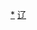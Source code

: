 <div style="position: relative" class="center">
{{Image label begin|image=Administrative Division Anshan.png|width={{{1|430}}}|link=}} 
{{Image label|x=940|y=720|scale={{{1|430}}}/1720|text=[[铁东区 (鞍山市)|<span style="color: black;">'''①'''</span>]]}}
{{Image label|x=800|y=610|scale={{{1|430}}}/1720|text=[[铁西区 (鞍山市)|<span style="color: black;">'''②'''</span>]]}}
{{Image label|x=970|y=630|scale={{{1|430}}}/1720|text=[[立山区|<span style="color: black;">'''③'''</span>]]}}
{{Image label|x=760|y=820|scale={{{1|430}}}/1720|text=[[千山区|<span style="color: black;">'''千山区'''</span>]]}}
{{Image label|x=230|y=280|scale={{{1|430}}}/1720|text=[[台安县|<span style="color: black;">'''台安县'''</span>]]}}
{{Image label|x=1090|y=1670|scale={{{1|430}}}/1720|text=[[岫岩满族自治县|<span style="color: black;">'''岫岩满族自治县'''</span>]]}}
{{Image label|x=590|y=1050|scale={{{1|430}}}/1720|text=[[海城市|<span style="color: black;">'''海城市'''</span>]]}}
{{Image label|x=900|y=200|scale={{{1|430}}}/1720|text=[[铁东区 (鞍山市)|<span style="color: black;">'''① 铁东区'''</span>]]}}
{{Image label|x=900|y=280|scale={{{1|430}}}/1720|text=[[铁西区 (鞍山市)|<span style="color: black;">'''② 铁西区'''</span>]]}}
{{Image label|x=900|y=360|scale={{{1|430}}}/1720|text=[[立山区|<span style="color: black;">'''③ 立山区'''</span>]]}}
</div>
<noinclude>
[[Category:鞍山行政区划|*]]
[[Category:中华人民共和国地级行政区划图|辽]]
</noinclude>